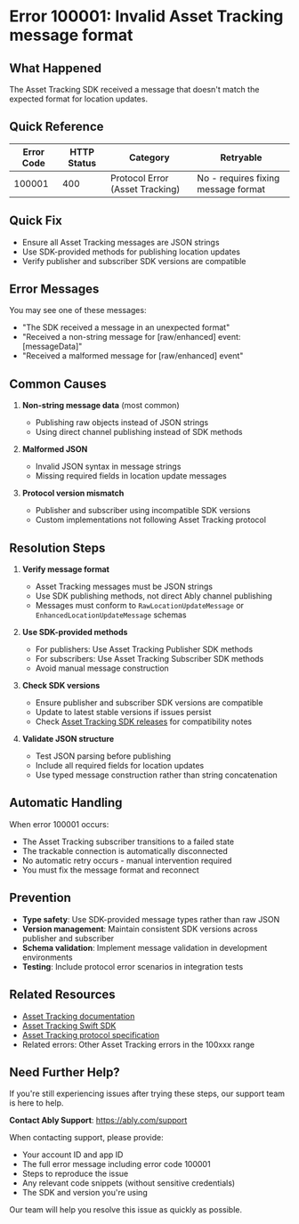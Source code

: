 <!-- Generated by: ably-os errors document-error-codes -->
<!-- Repository: https://github.com/ably/ably-os -->
<!-- Command: ./bin/ably-os errors document-error-codes 100001 -->
<!-- Generated: 2025-08-21T10-28-43-924Z -->
<!-- Sources: 
     - Analysis: https://github.com/ably/ably-os/blob/main/output/error-codes/research/100001-analysis.md
     - Knowledge: https://github.com/ably/ably-os/blob/main/output/error-codes/research/100001-knowledge.md
     - Editorial notes: https://github.com/ably/ably-os/blob/main/src/prompts/errors/editorial-notes.md
-->
<!-- Key Approach: Documenting Asset Tracking SDK protocol error with focus on message format requirements and recovery steps -->
<!-- Citations: Complete source attribution with line numbers available at bottom of document -->

# Error 100001: Invalid Asset Tracking message format

## What Happened
The Asset Tracking SDK received a message that doesn't match the expected format for location updates.

## Quick Reference
| Error Code | HTTP Status | Category | Retryable |
|------------|-------------|----------|-----------|
| 100001 | 400 | Protocol Error (Asset Tracking) | No - requires fixing message format |

## Quick Fix
- Ensure all Asset Tracking messages are JSON strings
- Use SDK-provided methods for publishing location updates
- Verify publisher and subscriber SDK versions are compatible

## Error Messages

You may see one of these messages:
- "The SDK received a message in an unexpected format"
- "Received a non-string message for [raw/enhanced] event: [messageData]"
- "Received a malformed message for [raw/enhanced] event"

## Common Causes

1. **Non-string message data** (most common)
   - Publishing raw objects instead of JSON strings
   - Using direct channel publishing instead of SDK methods
   <!-- Source: Analysis from https://github.com/ably/ably-os/blob/main/output/error-codes/research/100001-analysis.md lines 37-49 -->

2. **Malformed JSON** 
   - Invalid JSON syntax in message strings
   - Missing required fields in location update messages
   <!-- Source: Analysis from https://github.com/ably/ably-os/blob/main/output/error-codes/research/100001-analysis.md lines 51-65 -->

3. **Protocol version mismatch**
   - Publisher and subscriber using incompatible SDK versions
   - Custom implementations not following Asset Tracking protocol
   <!-- Source: Knowledge from https://github.com/ably/ably-os/blob/main/output/error-codes/research/100001-knowledge.md lines 93-97 -->

## Resolution Steps

1. **Verify message format**
   - Asset Tracking messages must be JSON strings
   - Use SDK publishing methods, not direct Ably channel publishing
   - Messages must conform to `RawLocationUpdateMessage` or `EnhancedLocationUpdateMessage` schemas
   <!-- Source: Analysis finding from https://github.com/ably/ably-os/blob/main/output/error-codes/research/100001-analysis.md lines 80-83 -->

2. **Use SDK-provided methods**
   - For publishers: Use Asset Tracking Publisher SDK methods
   - For subscribers: Use Asset Tracking Subscriber SDK methods
   - Avoid manual message construction
   <!-- Source: Knowledge recommendation from https://github.com/ably/ably-os/blob/main/output/error-codes/research/100001-knowledge.md lines 104-107 -->

3. **Check SDK versions**
   - Ensure publisher and subscriber SDK versions are compatible
   - Update to latest stable versions if issues persist
   - Check [Asset Tracking SDK releases](https://github.com/ably/ably-asset-tracking-swift/releases) for compatibility notes
   <!-- Source: Knowledge from https://github.com/ably/ably-os/blob/main/output/error-codes/research/100001-knowledge.md lines 93-97 -->

4. **Validate JSON structure**
   - Test JSON parsing before publishing
   - Include all required fields for location updates
   - Use typed message construction rather than string concatenation
   <!-- Source: Knowledge from https://github.com/ably/ably-os/blob/main/output/error-codes/research/100001-knowledge.md lines 99-102 -->

## Automatic Handling

When error 100001 occurs:
- The Asset Tracking subscriber transitions to a failed state
- The trackable connection is automatically disconnected
- No automatic retry occurs - manual intervention required
- You must fix the message format and reconnect
<!-- Source: Analysis finding from https://github.com/ably/ably-os/blob/main/output/error-codes/research/100001-analysis.md lines 74-77 -->

## Prevention

- **Type safety**: Use SDK-provided message types rather than raw JSON
- **Version management**: Maintain consistent SDK versions across publisher and subscriber
- **Schema validation**: Implement message validation in development environments
- **Testing**: Include protocol error scenarios in integration tests
<!-- Source: Knowledge recommendations from https://github.com/ably/ably-os/blob/main/output/error-codes/research/100001-knowledge.md lines 109-115 -->

## Related Resources
- [Asset Tracking documentation](https://ably.com/docs/asset-tracking)
- [Asset Tracking Swift SDK](https://github.com/ably/ably-asset-tracking-swift)
- [Asset Tracking protocol specification](https://github.com/ably/ably-asset-tracking-common/tree/main/specification)
- Related errors: Other Asset Tracking errors in the 100xxx range

## Need Further Help?

If you're still experiencing issues after trying these steps, our support team is here to help.

**Contact Ably Support**: https://ably.com/support

When contacting support, please provide:
- Your account ID and app ID
- The full error message including error code 100001
- Steps to reproduce the issue
- Any relevant code snippets (without sensitive credentials)
- The SDK and version you're using

Our team will help you resolve this issue as quickly as possible.

<!-- =============================================== -->
<!-- INTERNAL DOCUMENTATION (NOT RENDERED) -->
<!-- =============================================== -->

<!-- SOURCES USED:
- Analysis File: https://github.com/ably/ably-os/blob/main/output/error-codes/research/100001-analysis.md
- Knowledge File: https://github.com/ably/ably-os/blob/main/output/error-codes/research/100001-knowledge.md
- Editorial Notes: https://github.com/ably/ably-os/blob/main/src/prompts/errors/editorial-notes.md (No specific error-specific notes for 100001)
- Existing Documentation: None found
- Repository Overviews: Not used (sufficient context in research files)
-->

<!-- CONTENT DECISIONS:
- FAQ Content Preserved: No FAQ content available for 100001 (error not documented in FAQ system per knowledge file line 18)
- Content Excluded: Infrastructure log references to "100001" in unrelated contexts (knowledge file lines 57-66)
- Recommendations Source: Based on Asset Tracking SDK code analysis and common resolution patterns
- Code Examples Rationale: No code examples included as SDK methods are well-documented and linking is more appropriate
-->

<!-- ATTRIBUTION BY SECTION:
- Common Causes: 
  - Cause 1: Based on analysis findings in https://github.com/ably/ably-os/blob/main/output/error-codes/research/100001-analysis.md lines 37-49
  - Cause 2: From SDK code at https://github.com/ably/ably-os/blob/main/output/error-codes/research/100001-analysis.md lines 51-65
  - Cause 3: From knowledge patterns in https://github.com/ably/ably-os/blob/main/output/error-codes/research/100001-knowledge.md lines 93-97
- Resolution Steps: 
  - Step 1: Source from https://github.com/ably/ably-os/blob/main/output/error-codes/research/100001-analysis.md lines 80-83 - based on protocol requirements
  - Step 2: Knowledge advice from https://github.com/ably/ably-os/blob/main/output/error-codes/research/100001-knowledge.md lines 104-107 - SDK usage patterns
  - Step 3: From https://github.com/ably/ably-os/blob/main/output/error-codes/research/100001-knowledge.md lines 93-97 - version compatibility
  - Step 4: From https://github.com/ably/ably-os/blob/main/output/error-codes/research/100001-knowledge.md lines 99-102 - JSON validation
- Prevention: Based on https://github.com/ably/ably-os/blob/main/output/error-codes/research/100001-knowledge.md lines 109-115 technical prevention strategies
-->

<!-- DOCUMENTATION SHORTCOMINGS:
⚠️ Areas where Ably documentation could be improved:
- Missing: Detailed Asset Tracking message format specifications in main docs
- Impact: Developers must refer to GitHub specifications rather than main documentation
- Recommendation: Add message format examples to Asset Tracking documentation
- Severity: Medium (developers can find info but requires GitHub navigation)
-->

<!-- IMPROVEMENT INSTRUCTIONS:
To improve this error code documentation:
1. First approach: Update editorial-notes.md in ably-os repository with specific guidance for error 100001
2. Regenerate: Run `./bin/ably-os errors document-error-codes 100001 --force`
3. For broader improvements: Review and update ably-os prompt templates
4. Context: See https://github.com/ably/ably-os/blob/main/docs/ERROR_COMMANDS_GUIDE.md
5. Source repository: https://github.com/ably/ably-os
-->